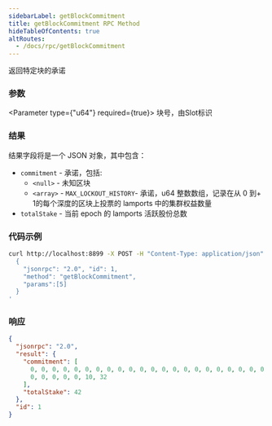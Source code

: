 ```yaml
---
sidebarLabel: getBlockCommitment
title: getBlockCommitment RPC Method
hideTableOfContents: true
altRoutes:
  - /docs/rpc/getBlockCommitment
---
```


返回特定块的承诺

<DocSideBySide>

<DocLeftSide>

### 参数

<Parameter type={"u64"} required={true}>
  块号，由Slot标识
</Parameter>

### 结果

  结果字段将是一个 JSON 对象，其中包含：

- `commitment` -  承诺，包括:
  - `<null>` - 未知区块
  - `<array>` - `MAX_LOCKOUT_HISTORY`- 承诺，u64 整数数组，记录在从 0 到+ 1的每个深度的区块上投票的 lamports 中的集群权益数量
- `totalStake` - 当前 epoch 的 lamports 活跃股份总数

</DocLeftSide>

<DocRightSide>

### 代码示例

```bash
curl http://localhost:8899 -X POST -H "Content-Type: application/json" -d '
  {
    "jsonrpc": "2.0", "id": 1,
    "method": "getBlockCommitment",
    "params":[5]
  }
'
```

### 响应

```json
{
  "jsonrpc": "2.0",
  "result": {
    "commitment": [
      0, 0, 0, 0, 0, 0, 0, 0, 0, 0, 0, 0, 0, 0, 0, 0, 0, 0, 0, 0, 0, 0, 0, 0, 0,
      0, 0, 0, 0, 0, 10, 32
    ],
    "totalStake": 42
  },
  "id": 1
}
```

</DocRightSide>
</DocSideBySide>

